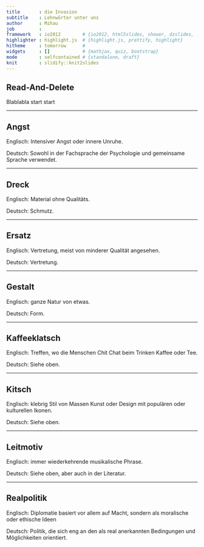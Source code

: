 ```yaml
---
title       : die Invasion
subtitle    : Lehnwörter unter uns
author      : Mihau
job         : 
framework   : io2012        # {io2012, html5slides, shower, dzslides, ...}
highlighter : highlight.js  # {highlight.js, prettify, highlight}
hitheme     : tomorrow      # 
widgets     : []            # {mathjax, quiz, bootstrap}
mode        : selfcontained # {standalone, draft}
knit        : slidify::knit2slides
---
```


## Read-And-Delete

Blablabla start start

--- 

## Angst

Englisch: Intensiver Angst oder innere Unruhe.  
  
Deutsch: Sowohl in der Fachsprache der Psychologie und gemeinsame Sprache verwendet.  


---

## Dreck

Englisch: Material ohne Qualitäts.  
  
Deutsch: Schmutz.  


---

## Ersatz

Englisch: Vertretung, meist von minderer Qualität angesehen.  
  
Deutsch: Vertretung.  


---

## Gestalt

Englisch: ganze Natur von etwas.  
  
Deutsch: Form.  

---

## Kaffeeklatsch

Englisch: Treffen, wo die Menschen Chit Chat beim Trinken Kaffee oder Tee.  
  
Deutsch: Siehe oben.  


---

## Kitsch

Englisch: klebrig Stil von Massen Kunst oder Design mit populären oder kulturellen Ikonen.  
  
Deutsch: Siehe oben.  


---

## Leitmotiv

Englisch: immer wiederkehrende musikalische Phrase.  
  
Deutsch: Siehe oben, aber auch in der Literatur.  



---

## Realpolitik

Englisch: Diplomatie basiert vor allem auf Macht, sondern als moralische oder ethische Ideen
  
Deutsch: Politik, die sich eng an den als real anerkannten Bedingungen und Möglichkeiten orientiert.

